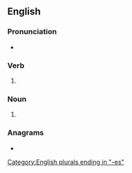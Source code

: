 ==English==

===Pronunciation===
* {{IPA|en|/ˈbɛlt͡ʃɪz/}}

===Verb===
{{head|en|verb form}}

# {{en-third-person singular of|belch}}

===Noun===
{{head|en|noun form}}

# {{plural of|en|belch}}

===Anagrams===
* {{anagrams|en|a=bceehls|bleches}}

[[Category:English plurals ending in "-es"]]